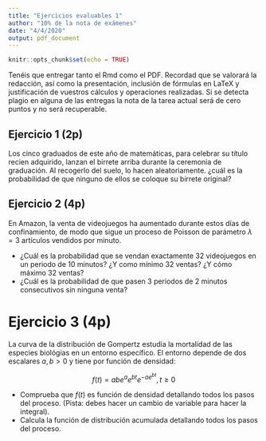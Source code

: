 ```yaml
---
title: "Ejercicios evaluables 1"
author: "10% de la nota de exámenes"
date: "4/4/2020"
output: pdf_document
---
```


```r
knitr::opts_chunk$set(echo = TRUE)
```


Tenéis que entregar tanto el Rmd como el PDF. Recordad que se valorará la redacción, así como la presentación, inclusión de fórmulas en LaTeX y justificación de vuestros cálculos y operaciones realizadas. Si se detecta plagio en alguna de las entregas la nota de la tarea actual será de cero puntos y no será recuperable. 


## Ejercicio 1 (2p)

Los cinco graduados de este año de matemáticas, para celebrar su título recien adquirido, lanzan el birrete arriba durante la ceremonia de graduación. Al recogerlo del suelo, lo hacen aleatoriamente. ¿cuál es la probabilidad de que ninguno de ellos se coloque su birrete original?

## Ejercicio 2 (4p)

En Amazon, la venta de videojuegos ha aumentado durante estos días de confinamiento, de modo que sigue un proceso de Poisson de parámetro $\lambda = 3$ artículos vendidos por minuto.

* ¿Cuál es la probabilidad que se vendan exactamente 32 videojuegos en un periodo de 10 minutos? ¿Y como mínimo 32 ventas? ¿Y cómo máximo 32 ventas?
* ¿Cuál es la probabilidad de que pasen 3 periodos de 2 minutos consecutivos sin ninguna venta?

# Ejercicio 3 (4p)

La curva de la distribución de Gompertz estudia la mortalidad de las especies biológias en un entorno específico. El entorno depende de dos escalares $a,b>0$ y tiene por función de densidad:

$$f(t) = abe^{a}e^{bt} e^{-ae^{bt}}, t\geq 0$$

* Comprueba que $f(t)$ es función de densidad detallando todos los pasos del proceso. (Pista: debes hacer un cambio de variable para hacer la integral).
* Calcula la función de distribución acumulada detallando todos los pasos del proceso.